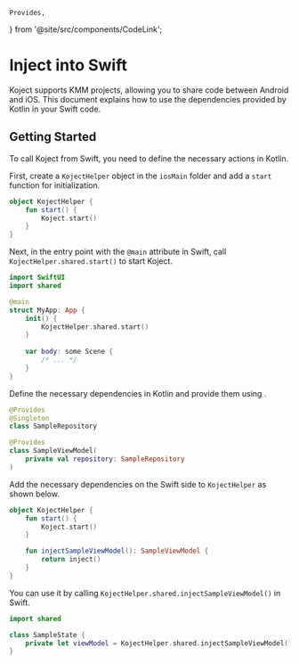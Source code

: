     Provides,
} from '@site/src/components/CodeLink';

# Inject into Swift
Koject supports KMM projects, allowing you to share code between Android and iOS.
This document explains how to use the dependencies provided by Kotlin in your Swift code.

## Getting Started

To call Koject from Swift, you need to define the necessary actions in Kotlin.

First, create a `KojectHelper` object in the `iosMain` folder and add a `start` function for initialization.

```kotlin title="src/iosMain/kotlin/KojectHelper.ios.kt"
object KojectHelper {
    fun start() {
        Koject.start()
    }
}
```

Next, in the entry point with the `@main` attribute in Swift, call `KojectHelper.shared.start()` to start Koject.

```swift title="MyApp.swift"
import SwiftUI
import shared

@main
struct MyApp: App {
    init() {
        KojectHelper.shared.start()
    }
    
	var body: some Scene {
		/* ... */
	}
}
```

Define the necessary dependencies in Kotlin and provide them using <Provides/>.

```kotlin title="src/commonMain/kotlin/SampleRepository.kt"
@Provides
@Singleton
class SampleRepository
```
```kotlin title="src/commonMain/kotlin/SampleViewModel.kt"
@Provides
class SampleViewModel(
    private val repository: SampleRepository
)
```

Add the necessary dependencies on the Swift side to `KojectHelper` as shown below.

```kotlin title="src/iosMain/kotlin/KojectHelper.ios.kt"
object KojectHelper {
    fun start() {
        Koject.start()
    }

    fun injectSampleViewModel(): SampleViewModel {
        return inject()
    }
}
```

You can use it by calling `KojectHelper.shared.injectSampleViewModel()` in Swift.

```swift title="SampleState.swift"
import shared

class SampleState {
    private let viewModel = KojectHelper.shared.injectSampleViewModel()
}
```
